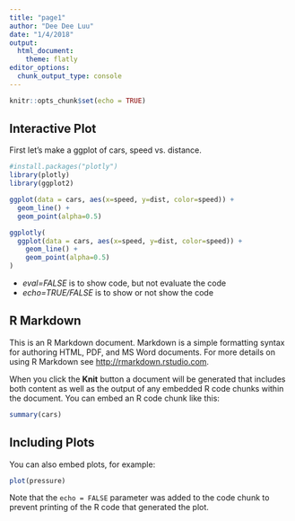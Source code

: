 ```yaml
---
title: "page1"
author: "Dee Dee Luu"
date: "1/4/2018"
output: 
  html_document: 
    theme: flatly
editor_options: 
  chunk_output_type: console
---
```


```r
knitr::opts_chunk$set(echo = TRUE)
```

## Interactive Plot

First let's make a ggplot of cars, speed vs. distance.
```r
#install.packages("plotly")
library(plotly)
library(ggplot2)

ggplot(data = cars, aes(x=speed, y=dist, color=speed)) +
  geom_line() +
  geom_point(alpha=0.5)

```

```r
ggplotly(
  ggplot(data = cars, aes(x=speed, y=dist, color=speed)) +
    geom_line() +
    geom_point(alpha=0.5)
)


```

- *eval=FALSE* is to show code, but not evaluate the code
- *echo=TRUE/FALSE* is to show or not show the code

## R Markdown

This is an R Markdown document. Markdown is a simple formatting syntax for authoring HTML, PDF, and MS Word documents. For more details on using R Markdown see <http://rmarkdown.rstudio.com>.

When you click the **Knit** button a document will be generated that includes both content as well as the output of any embedded R code chunks within the document. You can embed an R code chunk like this:

```r
summary(cars)
```

## Including Plots

You can also embed plots, for example:

```r
plot(pressure)
```

Note that the `echo = FALSE` parameter was added to the code chunk to prevent printing of the R code that generated the plot.
